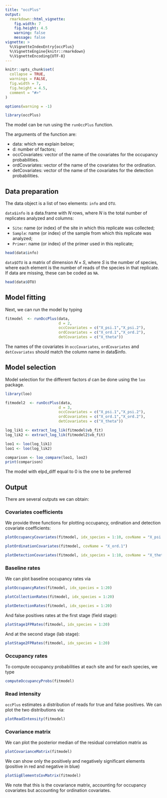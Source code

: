 ```yaml
---
title: "occPlus"
output: 
  rmarkdown::html_vignette:
    fig.width: 7
    fig.height: 4.5
    warning: false
    message: false
vignette: >
  %\VignetteIndexEntry{occPlus}
  %\VignetteEngine{knitr::rmarkdown}
  %\VignetteEncoding{UTF-8}
---
```


```r
knitr::opts_chunk$set(
  collapse = TRUE,
  warnings = FALSE,
  fig.width = 7,
  fig.height = 4.5,
  comment = "#>"
)

options(warning = -1)
```

```r
library(occPlus)
```

The model can be run using the `runOccPlus` function.

The arguments of the function are:

- data: which we explain below;
- d: number of factors;
- occCovariates: vector of the name of the covariates for the occupancy probabilities. 
- ordCovariates: vector of the name of the covariates for the ordination. 
- detCovariates: vector of the name of the covariates for the detection probabilities. 

## Data preparation

The data object is a list of two elements: `info` and `OTU`. 

`data$info` is a data.frame with $N$ rows, where $N$ is the total
number of replicates analyzed and columns:

- `Site`: name (or index) of the site in which this replicate was collected;
- `Sample`: name (or index) of the sample from which this replicate was analyzed;
- `Primer`: name (or index) of the primer used in this replicate;


```r
head(data$info)
```

`data$OTU` is a matrix of dimension $N \times S$, where $S$ is the number of 
species, where each element is the number of reads of the species in that replicate.
If data are missing, these can be coded as `NA`.

```r
head(data$OTU)
```

## Model fitting

Next, we can run the model by typing 

```r
fitmodel  <- runOccPlus(data,
                        d = 2,
                        occCovariates = c("X_psi.1","X_psi.2"),
                        ordCovariates = c("X_ord.1","X_ord.2"),
                        detCovariates = c("X_theta"))

```


The names of the covariates in `occCovariates`, `ordCovariates` and `detCovariates`
should match the column name in data$info.

## Model selection

Model selection for the different factors $d$ can be done using the `loo` package.

```r
library(loo)

fitmodel2  <- runOccPlus(data,
                        d = 3,
                        occCovariates = c("X_psi.1","X_psi.2"),
                        ordCovariates = c("X_ord.1","X_ord.2"),
                        detCovariates = c("X_theta"))

log_lik1 <- extract_log_lik(fitmodel$vb_fit)
log_lik2 <- extract_log_lik(fitmodel2$vb_fit)

loo1 <- loo(log_lik1)
loo1 <- loo(log_lik2)

comparison <- loo_compare(loo1, loo2)
print(comparison)
```

The model with elpd_diff equal to 0 is the one to be preferred

## Output

There are several outputs we can obtain:

### Covariates coefficients

We provide three functions for plotting occupancy, ordination and detection
covariate coefficients:

```r
plotOccupancyCovariates(fitmodel, idx_species = 1:10, covName = "X_psi.1")
```

```r
plotOrdinationCovariates(fitmodel, covName = "X_ord.1")
```

```r
plotDetectionCovariates(fitmodel, idx_species = 1:10, covName = "X_theta")
```

### Baseline rates

We can plot baseline occupancy rates via

```r
plotOccupancyRates(fitmodel, idx_species = 1:20)
```

```r
plotCollectionRates(fitmodel, idx_species = 1:20)
```


```r
plotDetectionRates(fitmodel, idx_species = 1:20)
```

And false positives rates at the first stage (field stage):

```r
plotStage1FPRates(fitmodel, idx_species = 1:20)
```

And at the second stage (lab stage):

```r
plotStage2FPRates(fitmodel, idx_species = 1:20)
```

### Occupancy rates

To compute occupancy probabilities at each site and for each species, we type

```r
computeOccupancyProbs(fitmodel)
```

### Read intensity

`occPlus` estimates a distribution of reads for true and false positives. We can
plot the two distributions via:

```r
plotReadIntensity(fitmodel)
```

### Covariance matrix

We can plot the posterior median of the residual correlation matrix as

```r
plotCovarianceMatrix(fitmodel)
```


We can show only the positively and negatively significant elements (positive in
red and negative in blue)

```r
plotSigElementsCovMatrix(fitmodel)
```

We note that this is the \textit{residual} covariance matrix, \textbf{after} 
accounting for occupancy covariates but accounting for ordination covariates.
